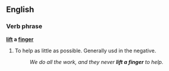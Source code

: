 ==English==

===Verb phrase===
'''[[lift]] a [[finger]]'''

# {{idiom}} To help as little as possible.  Generally usd in the negative.
#:''We do all the work, and they never '''lift a finger''' to help.''